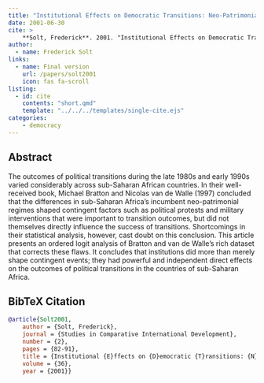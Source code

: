 ```yaml
---
title: "Institutional Effects on Democratic Transitions: Neo-Patrimonial Regimes in Africa, 1989-1994"
date: 2001-06-30
cite: >
    **Solt, Frederick**. 2001. "Institutional Effects on Democratic Transitions: Neo-Patrimonial Regimes in Africa, 1989-1994." _Studies in Comparative International Development_ 36(2):82-91.
author:
  - name: Frederick Solt
links:
  - name: Final version
    url: /papers/solt2001
    icon: fas fa-scroll
listing:
  - id: cite
    contents: "short.qmd"
    template: "../../../templates/single-cite.ejs"
categories:
    - democracy
---
```


:::{#cite}
:::

## Abstract
The outcomes of political transitions during the late 1980s and early 1990s varied considerably across sub-Saharan African countries. In their well-received book, Michael Bratton and Nicolas van de Walle (1997) concluded that the differences in sub-Saharan Africa's incumbent neo-patrimonial regimes shaped contingent factors such as political protests and military interventions that were important to transition outcomes, but did not themselves directly influence the success of transitions.  Shortcomings in their statistical analysis, however, cast doubt on this conclusion.  This article presents an ordered logit analysis of Bratton and van de Walle's rich dataset that corrects these flaws. It concludes that institutions did more than merely shape contingent events; they had powerful and independent direct effects on the outcomes of political transitions in the countries of sub-Saharan Africa.

## BibTeX Citation
```bibtex
@article{Solt2001,
	author = {Solt, Frederick},
	journal = {Studies in Comparative International Development},
	number = {2},
	pages = {82-91},
	title = {Institutional {E}ffects on {D}emocratic {T}ransitions: {N}eo-{P}atrimonial {R}egimes in {A}frica, 1989-1994},
	volume = {36},
	year = {2001}}
```